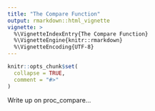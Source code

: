 ```yaml
---
title: "The Compare Function"
output: rmarkdown::html_vignette
vignette: >
  %\VignetteIndexEntry{The Compare Function}
  %\VignetteEngine{knitr::rmarkdown}
  %\VignetteEncoding{UTF-8}
---
```


```r
knitr::opts_chunk$set(
  collapse = TRUE,
  comment = "#>"
)
```

Write up on proc_compare...


